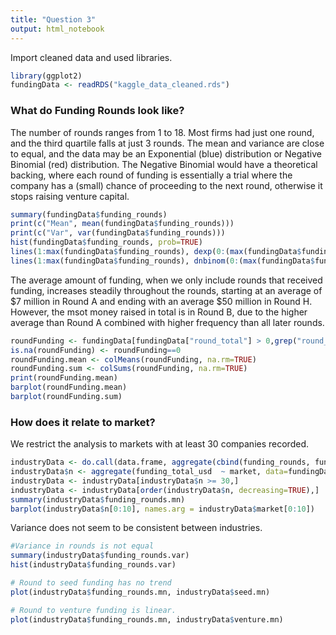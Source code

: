 ---
title: "Question 3"
output: html_notebook
---

Import cleaned data and used libraries.

```{r}
library(ggplot2)
fundingData <- readRDS("kaggle_data_cleaned.rds")
```



### What do Funding Rounds look like?

The number of rounds ranges from 1 to 18. Most firms had just one round, and the third quartile falls at just 3 rounds. The mean and variance are close to equal, and the data may be an Exponential (blue) distribution or Negative Binomial (red) distribution. The Negative Binomial would have a theoretical backing, where each round of funding is essentially a trial where the company has a (small) chance of proceeding to the next round, otherwise it stops raising venture capital.

```{r}
summary(fundingData$funding_rounds)
print(c("Mean", mean(fundingData$funding_rounds)))
print(c("Var", var(fundingData$funding_rounds)))
hist(fundingData$funding_rounds, prob=TRUE)
lines(1:max(fundingData$funding_rounds), dexp(0:(max(fundingData$funding_rounds)-1), 1/mean(fundingData$funding_rounds)), col = 'blue')
lines(1:max(fundingData$funding_rounds), dnbinom(0:(max(fundingData$funding_rounds)-1), 1, mu=1/mean(fundingData$funding_rounds)), col = 'red')
```


 
The average amount of funding, when we only include rounds that received funding, increases steadily throughout the rounds, starting at an average of \$7 million in Round A and ending with an average $50 million in Round H. However, the msot money raised in total is in Round B, due to the higher average than Round A combined with higher frequency than all later rounds.

```{r}
roundFunding <- fundingData[fundingData["round_total"] > 0,grep("round_.$", colnames(fundingData))]
is.na(roundFunding) <- roundFunding==0
roundFunding.mean <- colMeans(roundFunding, na.rm=TRUE)
roundFunding.sum <- colSums(roundFunding, na.rm=TRUE)
print(roundFunding.mean)
barplot(roundFunding.mean)
barplot(roundFunding.sum)
```

### How does it relate to market?

We restrict the analysis to markets with at least 30 companies recorded.


```{r}
industryData <- do.call(data.frame, aggregate(cbind(funding_rounds, funding_total_usd, venture, seed)  ~ market, data=fundingData, FUN=function(x) c(mn = mean(x), var = var(x))))
industryData$n <- aggregate(funding_total_usd  ~ market, data=fundingData, FUN=length)$funding_total_usd
industryData <- industryData[industryData$n >= 30,]
industryData <- industryData[order(industryData$n, decreasing=TRUE),]
summary(industryData$funding_rounds.mn)
barplot(industryData$n[0:10], names.arg = industryData$market[0:10])
```

Variance does not seem to be consistent between industries.

```{r}
#Variance in rounds is not equal
summary(industryData$funding_rounds.var)
hist(industryData$funding_rounds.var)
```


```{r}
# Round to seed funding has no trend
plot(industryData$funding_rounds.mn, industryData$seed.mn)

# Round to venture funding is linear.
plot(industryData$funding_rounds.mn, industryData$venture.mn)

```